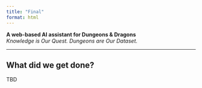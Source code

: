 ```yaml
---
title: "Final"
format: html
---
```


**A web-based AI assistant for Dungeons & Dragons**  
*Knowledge is Our Quest. Dungeons are Our Dataset.*

---

##  What did we get done?

TBD